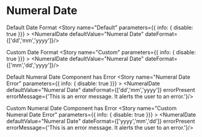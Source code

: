 
<Meta title="Design System/NumeralDate" />

# Numeral Date

Default Date Format
<Preview>
  <Story name="Default" parameters={{ info: { disable: true }}} >
    <NumeralDate defaultValue="Numeral Date" dateFormat={['dd','mm','yyyy']}/>
  </Story>
</Preview>

Custom Date Format
<Preview>
  <Story name="Custom" parameters={{ info: { disable: true }}} >
    <NumeralDate defaultValue="Numeral Date" dateFormat={['mm','dd','yyyy']}/>
  </Story>
</Preview>

Default Numeral Date Component has Error
<Preview>
  <Story name="Numeral Date Error" parameters={{ info: { disable: true }}} >
    <NumeralDate 
    defaultValue="Numeral Date" 
    dateFormat={['dd','mm','yyyy']} 
    errorPresent
    errorMessage={'This is an error message. It alerts the user to an error.'}/>
  </Story>
</Preview>

Custom Numeral Date Component has Error
<Preview>
  <Story name="Custom Numeral Date Error" parameters={{ info: { disable: true }}} >
    <NumeralDate 
    defaultValue="Numeral Date" 
    dateFormat={['yyyy','mm','dd']} 
    errorPresent
    errorMessage={'This is an error message. It alerts the user to an error.'}/>
  </Story>
</Preview>

<Props of={NumeralDate} />